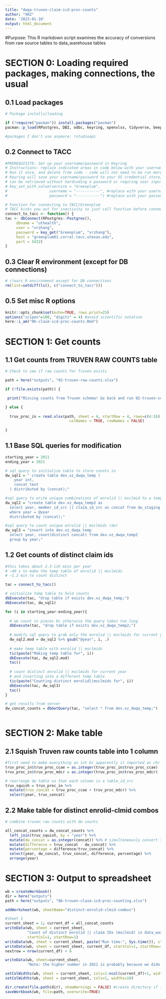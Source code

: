 ```yaml
---
title: "dwqa-truven-claim-icd-proc-counts"
author: "XRZ"
date: '2023-01-10'
output: html_document
---
```



#Purpose:
This R markdown script examines the accuracy of conversions from raw source tables to
data_warehouse tables


# SECTION 0: Loading required packages, making connections, the usual

## 0.1 Load packages
```r
# Package installs/loading 

if (!require("pacman")) install.packages("pacman")
pacman::p_load(RPostgres, DBI, odbc, keyring, openxlsx, tidyverse, beepr, tictoc, here)

#packages I don't use anymore: rstudioapi

```

## 0.2 Connect to TACC
```r
#PREREQUISITE: Set up your username/password in Keyring
# Instructions: replace indicated areas in code below with your username/password for TACC server
# Run it once, and delete from code - code will not need to be run more than once per user per computer
# Keyring will save your username/password to your OS credential store, and the service/user/password combo
# can be retrieved without hardcoding a password or requring user input.
# key_set_with_value(service = "Greenplum", 
#                   username = "-----------", #replace with your username
#                   password = "-----------") #replace with your password

# Function for connecting to TACC/Greenplum
# TACC kicks you out for inactivity so just call function before connections
connect_to_tacc <- function() {
tac <- dbConnect(RPostgres::Postgres(),
	 dbname = "uthealth",
	 user = "xrzhang",
	 password = key_get("Greenplum", "xrzhang"),
	 host = "greenplum01.corral.tacc.utexas.edu",
	 port = 5432)
}

```

## 0.3 Clear R environment (except for DB connections)
```r
# clears R environment except for DB connections
rm(list=setdiff(ls(), c("connect_to_tacc")))
```

## 0.5 Set misc R options
```r
knitr::opts_chunk$set(echo=TRUE, rows.print=25)
options("scipen"=100, "digits" = 4) #avoid scientific notation
here::i_am("06-claim-icd-proc-counts.Rmd")
```

# SECTION 1: Get counts
## 1.1 Get counts from TRUVEN RAW COUNTS table
```r

# Check to see if raw counts for Truven exists

path = here("outputs", "02-truven-raw-counts.xlsx")

if (!file.exists(path)) {

 print("Missing counts from Truven schema! Go back and run 02-truven-schema-counts.Rmd")

} else {
  
  truv_proc_in = read.xlsx(path, sheet = 4, startRow = 4, rows=c(4:16),
                             colNames = TRUE, rowNames = FALSE)
  
}

```

## 1.1 Base SQL queries for modification
```r

starting_year = 2011
ending_year = 2021

# sql query to initialize table to store counts in
dw_sql1 = " create table dev.xz_dwqa_temp (
  	year int,
  	concat text
  ) distributed by (concat);"

#sql query to write unique combinations of enrolid || msclmid to a temp table (dw)
dw_sql2 = "create table dev.xz_dwqa_temp2 as
  select year, member_id_src || claim_id_src as concat from dw_staging.claim_icd_proc
  where year = @year
  distributed by (concat);"

#sql query to count unique enrolid || msclmids (dw)
dw_sql3 = "insert into dev.xz_dwqa_temp
  select year, count(distinct concat) from dev.xz_dwqa_temp2
  group by year;"

```

## 1.2 Get counts of distinct claim ids
```r
#this takes about 2-3-ish mins per year
# ~40 s to make the temp table of enrolid || msclmids
# ~1.2 min to count distinct

tac = connect_to_tacc()

# initialize temp table to hold counts
dbExecute(tac, "drop table if exists dev.xz_dwqa_temp;") 
dbExecute(tac, dw_sql1)

for (i in starting_year:ending_year){
  
  # we count in pieces bc otherwise the query takes too long
  dbExecute(tac, "drop table if exists dev.xz_dwqa_temp2;")
  
  # modify sql query to grab only the enrolid || msclmids for current year
  dw_sql2.mod = dw_sql2 %>% gsub("@year", i, .)
  
  # make temp table with enrolid || msclmids
  tic(paste("Making temp table for", i))
  dbExecute(tac, dw_sql2.mod)
  toc()
  
  # count distinct enrolid || msclmids for current year
  # and inserting into a different temp table
  tic(paste("Counting distinct enrolid||msclmids for", i))
  dbExecute(tac, dw_sql3)
  toc()
}

# get results from server
dw_concat_counts = dbGetQuery(tac, "select * from dev.xz_dwqa_temp;")
  
```

# SECTION 2: Make table

## 2.1 Squish Truven raw counts table into 1 column
```r

#first need to make everything an int bc apparently it imported as chr
truv_proc_in$truv_proc_ccae = as.integer(truv_proc_in$truv_proc_ccae)
truv_proc_in$truv_proc_mdcr = as.integer(truv_proc_in$truv_proc_mdcr)

# rearrange dw table so that each column is a table_id_src
truv_squish = truv_proc_in %>%
  mutate(truv_concat = truv_proc_ccae + truv_proc_mdcr) %>%
  select(year, truv_concat)


```

## 2.2 Make table for distinct enrolid-clmid combos
```r
# combine truven raw counts with dw counts

all_concat_counts = dw_concat_counts %>%
  left_join(truv_squish, by = "year") %>%
  mutate(dw_concat = as.integer(concat)) %>% # simultaneously convert to int and rename
  mutate(difference = truv_concat - dw_concat) %>%
  mutate(percentage = difference/truv_concat) %>%
  select(year, dw_concat, truv_concat, difference, percentage) %>%
  arrange(year)

```


# SECTION 3: Output to spreadsheet
```r

wb = createWorkbook()
dir = here("outputs")
path = here("outputs", "06-truven-claim-icd-proc-counting.xlsx")

addWorksheet(wb, sheetName="distinct-enrolid-clmid-combos")

#sheet 1
current_sheet = 1; current_df = all_concat_counts
writeData(wb, sheet = current_sheet,
          "Count of distinct enrolid || claim IDs (msclmid) in data_warehouse and Truven schema on TACC server",
          startCol=1, startRow=1)
writeData(wb, sheet = current_sheet, paste("Run time:", Sys.time()), startCol=1, startRow=2)
writeData(wb, sheet = current_sheet, current_df, startCol=1, startRow=4)
nextrow = nrow(current_df) + 6

writeData(wb, sheet=current_sheet,
          "Note: the higher number in 2021 is probably because we didn't add enrolids that don't exist in 'a' but exist in the claim tables to dim_uth_member_id", startCol=1, startRow = nextrow)

setColWidths(wb, sheet = current_sheet, cols=1:ncol(current_df)+1, widths="auto")
setColWidths(wb, sheet = current_sheet, cols=1, widths=10)

dir.create(file.path(dir), showWarnings = FALSE) #create directory if it does not exist
saveWorkbook(wb, file=path, overwrite=TRUE)

```

